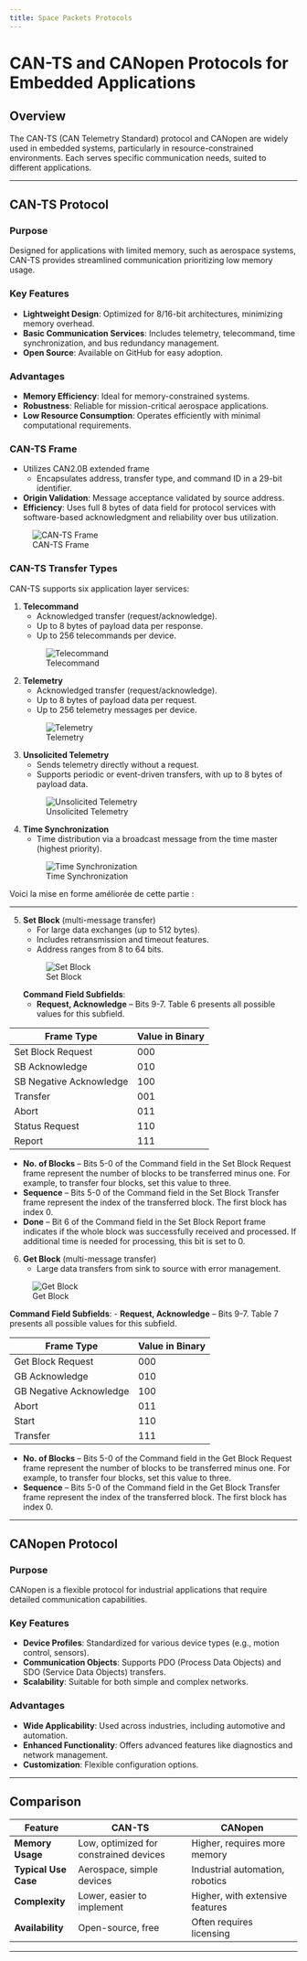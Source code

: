 ```yaml
---
title: Space Packets Protocols
---
```

# CAN-TS and CANopen Protocols for Embedded Applications

## Overview
The CAN-TS (CAN Telemetry Standard) protocol and CANopen are widely used in embedded systems, particularly in resource-constrained environments. Each serves specific communication needs, suited to different applications.

---

## CAN-TS Protocol

### Purpose
Designed for applications with limited memory, such as aerospace systems, CAN-TS provides streamlined communication prioritizing low memory usage.

### Key Features
- **Lightweight Design**: Optimized for 8/16-bit architectures, minimizing memory overhead.
- **Basic Communication Services**: Includes telemetry, telecommand, time synchronization, and bus redundancy management.
- **Open Source**: Available on GitHub for easy adoption.

### Advantages
- **Memory Efficiency**: Ideal for memory-constrained systems.
- **Robustness**: Reliable for mission-critical aerospace applications.
- **Low Resource Consumption**: Operates efficiently with minimal computational requirements.

### CAN-TS Frame
- Utilizes CAN2.0B extended frame
  - Encapsulates address, transfer type, and command ID in a 29-bit identifier.
- **Origin Validation**: Message acceptance validated by source address.
- **Efficiency**: Uses full 8 bytes of data field for protocol services with software-based acknowledgment and reliability over bus utilization.

![CAN-TS Frame](images/frame.png)

### CAN-TS Transfer Types

CAN-TS supports six application layer services:

1. **Telecommand**
   - Acknowledged transfer (request/acknowledge).
   - Up to 8 bytes of payload data per response.
   - Up to 256 telecommands per device.

   ![Telecommand](images/telecommand.png)

2. **Telemetry**
   - Acknowledged transfer (request/acknowledge).
   - Up to 8 bytes of payload data per request.
   - Up to 256 telemetry messages per device.

   ![Telemetry](images/telemetry.png)

3. **Unsolicited Telemetry**
   - Sends telemetry directly without a request.
   - Supports periodic or event-driven transfers, with up to 8 bytes of payload data.

   ![Unsolicited Telemetry](images/unsolicitedTM.png)

4. **Time Synchronization**
   - Time distribution via a broadcast message from the time master (highest priority).

   ![Time Synchronization](images/timesync.png)

Voici la mise en forme améliorée de cette partie :

---

5. **Set Block** (multi-message transfer)  
   - For large data exchanges (up to 512 bytes).
   - Includes retransmission and timeout features.
   - Address ranges from 8 to 64 bits.

   ![Set Block](images/setblock.png)

   **Command Field Subfields**:
   - **Request, Acknowledge** – Bits 9-7. Table 6 presents all possible values for this subfield.  

| Frame Type <br>         | Value in Binary |
| ----------------------- | --------------- |
| Set Block Request       | 000             |
| SB Acknowledge          | 010             |
| SB Negative Acknowledge | 100             |
| Transfer                | 001             |
| Abort                   | 011             |
| Status Request          | 110             |
| Report                  | 111             |


   - **No. of Blocks** – Bits 5-0 of the Command field in the Set Block Request frame represent the number of blocks to be transferred minus one. For example, to transfer four blocks, set this value to three.
   - **Sequence** – Bits 5-0 of the Command field in the Set Block Transfer frame represent the index of the transferred block. The first block has index 0.
   - **Done** – Bit 6 of the Command field in the Set Block Report frame indicates if the whole block was successfully received and processed. If additional time is needed for processing, this bit is set to 0.

6. **Get Block** (multi-message transfer)  
   - Large data transfers from sink to source with error management.

![Get Block](images/getblock.png)

   **Command Field Subfields**:
   - **Request, Acknowledge** – Bits 9-7. Table 7 presents all possible values for this subfield.  

| Frame Type <br>         | Value in Binary |
| ----------------------- | --------------- |
| Get Block Request       | 000             |
| GB Acknowledge          | 010             |
| GB Negative Acknowledge | 100             |
| Abort                   | 011             |
| Start                   | 110             |
| Transfer                | 111             |
   - **No. of Blocks** – Bits 5-0 of the Command field in the Get Block Request frame represent the number of blocks to be transferred minus one. For example, to transfer four blocks, set this value to three.
   - **Sequence** – Bits 5-0 of the Command field in the Get Block Transfer frame represent the index of the transferred block. The first block has index 0.

---

## CANopen Protocol

### Purpose
CANopen is a flexible protocol for industrial applications that require detailed communication capabilities.

### Key Features
- **Device Profiles**: Standardized for various device types (e.g., motion control, sensors).
- **Communication Objects**: Supports PDO (Process Data Objects) and SDO (Service Data Objects) transfers.
- **Scalability**: Suitable for both simple and complex networks.

### Advantages
- **Wide Applicability**: Used across industries, including automotive and automation.
- **Enhanced Functionality**: Offers advanced features like diagnostics and network management.
- **Customization**: Flexible configuration options.

---

## Comparison

| Feature                | CAN-TS                                  | CANopen                                |
|------------------------|-----------------------------------------|----------------------------------------|
| **Memory Usage**       | Low, optimized for constrained devices | Higher, requires more memory           |
| **Typical Use Case**   | Aerospace, simple devices              | Industrial automation, robotics        |
| **Complexity**         | Lower, easier to implement             | Higher, with extensive features        |
| **Availability**       | Open-source, free                      | Often requires licensing               |

---